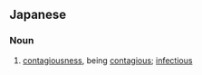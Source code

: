 ==Japanese==
{{ja-kanjitab|でん|せん|せい|yomi=on}}

===Noun===
{{ja-noun|でんせんせい}}

# [[contagiousness]], being [[contagious]]; [[infectious]]
#: {{ja-usex|伝染性の下痢が発生した。|でんせんせい の げり が はっせい した。|Infectious diarrhea has broken out.}}